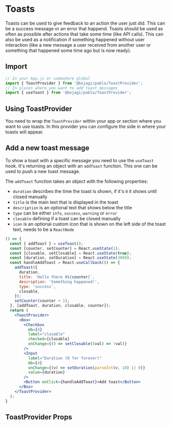 
# Toasts

Toasts can be used to give feedback to an action the user just did. This can be a success message or an error
that happend. Toasts should be used as often as possible after actions that take some time (like API calls).
This can also be used as a notification if something happened without user interaction (like a new message
a user received from another user or something that happened some time ago but is now ready).

## Import

```js
// In your App.js or somewhere global
import { ToastProvider } from '@bojagi/pablo/ToastProvider';
// In places where you want to add toast messages
import { useToast } from '@bojagi/pablo/ToastProvider';
```

## Using ToastProvider

You need to wrap the `ToastProvider` within your app or section where you want to use toasts. In this provider
you can configure the side in where your toasts will appear.

## Add a new toast message

To show a toast with a specific message you need to use the `useToast` hook. It's returning an object
with an `addToast` function. This one can be used to push a new toast message.

The `addToast` function takes an object with the following properties:

* `duration` describes the time the toast is shown, if it's `0` it shows until closed manually
* `title` is the main text that is displayed in the toast
* `description` is an optional text that shows below the title
* `type` can be either `info`, `success`, `warning` or `error` 
* `closable` defining if a toast can be closed manually
* `icon` is an optional custom icon that is shown on the left side of the toast text, needs to be a `ReactNode`

```jsx live
() => {
  const { addToast } = useToast();
  const [counter, setCounter] = React.useState(1);
  const [closable, setClosable] = React.useState(true);
  const [duration, setDuration] = React.useState(3000);
  const handleAddToast = React.useCallback(() => {
    addToast({
      duration,
      title: `Hello there #${counter}`,
      description: 'Something happened!',
      type: 'success',
      closable,
    });
    setCounter(counter + 1);
  }, [addToast, duration, closable, counter]);
  return (
    <ToastProvider>
      <Box>
        <Checkbox
          mb={4}
          label="closable"
          checked={closable}
          onChange={() => setClosable((val) => !val)}
        />
        <Input
          label="Duration (0 for forever)"
          mb={4}
          onChange={(v) => setDuration(parseInt(v, 10) || 0)}
          value={duration}
        />
        <Button onClick={handleAddToast}>Add toast</Button>
      </Box>
    </ToastProvider>
  );
}
```

## ToastProvider Props
<PropsTable name="ToastProvider" type="direct" />
